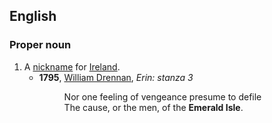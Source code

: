 ==English==
===Proper noun===
{{en-proper noun|-|sg=[[Emerald]] [[Isle]]}}

# A [[nickname]] for [[Ireland]].
#* '''1795''', [[w:William Drennan|William Drennan]], ''Erin: stanza 3''
#*: Nor one feeling of vengeance presume to defile
#*: The cause, or the men, of the '''Emerald Isle'''.